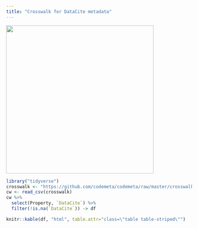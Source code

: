 ```yaml
---
title: "Crosswalk for DataCite metadata"
---
```


<img src="/img/datacite.png" width="400" />



```r
library("tidyverse")
crosswalk <- "https://github.com/codemeta/codemeta/raw/master/crosswalk_v2.csv"
cw <- read_csv(crosswalk)
cw %>% 
  select(Property, `DataCite`) %>%
  filter(!is.na(`DataCite`)) -> df

knitr::kable(df, "html", table.attr="class=\"table table-striped\"")
```